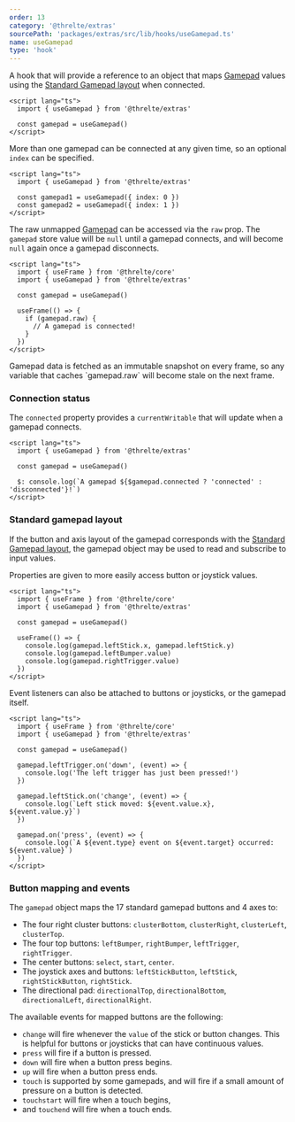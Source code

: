 ```yaml
---
order: 13
category: '@threlte/extras'
sourcePath: 'packages/extras/src/lib/hooks/useGamepad.ts'
name: useGamepad
type: 'hook'
---
```


A hook that will provide a reference to an object that maps [Gamepad](https://developer.mozilla.org/en-US/docs/Web/API/Gamepad) values using the [Standard Gamepad layout](https://w3c.github.io/gamepad/#remapping) when connected.

```svelte
<script lang="ts">
  import { useGamepad } from '@threlte/extras'

  const gamepad = useGamepad()
</script>
```

More than one gamepad can be connected at any given time, so an optional `index` can be specified.

```svelte
<script lang="ts">
  import { useGamepad } from '@threlte/extras'

  const gamepad1 = useGamepad({ index: 0 })
  const gamepad2 = useGamepad({ index: 1 })
</script>
```

The raw unmapped [Gamepad](https://developer.mozilla.org/en-US/docs/Web/API/Gamepad) can be accessed via the `raw` prop.
The `gamepad` store value will be `null` until a gamepad connects, and will become `null` again once a gamepad disconnects.

```svelte
<script lang="ts">
  import { useFrame } from '@threlte/core'
  import { useGamepad } from '@threlte/extras'

  const gamepad = useGamepad()

  useFrame(() => {
    if (gamepad.raw) {
      // A gamepad is connected!
    }
  })
</script>
```

<Tip type="warning">
  Gamepad data is fetched as an immutable snapshot on every frame, so any variable that caches `gamepad.raw` will become stale on the next frame.
</Tip>

### Connection status

The `connected` property provides a `currentWritable` that will update when a gamepad connects.

```svelte
<script lang="ts">
  import { useGamepad } from '@threlte/extras'

  const gamepad = useGamepad()
  
  $: console.log(`A gamepad ${$gamepad.connected ? 'connected' : 'disconnected'}!`)
</script>
```

### Standard gamepad layout

If the button and axis layout of the gamepad corresponds with the [Standard Gamepad layout](https://w3c.github.io/gamepad/#remapping), the gamepad object may be used to read and subscribe to input values.

Properties are given to more easily access button or joystick values.

```svelte
<script lang="ts">
  import { useFrame } from '@threlte/core'
  import { useGamepad } from '@threlte/extras'

  const gamepad = useGamepad()
  
  useFrame(() => {
    console.log(gamepad.leftStick.x, gamepad.leftStick.y)
    console.log(gamepad.leftBumper.value)
    console.log(gamepad.rightTrigger.value)
  })
</script>
```

Event listeners can also be attached to buttons or joysticks, or the gamepad itself.

```svelte
<script lang="ts">
  import { useFrame } from '@threlte/core'
  import { useGamepad } from '@threlte/extras'

  const gamepad = useGamepad()
  
  gamepad.leftTrigger.on('down', (event) => {
    console.log('The left trigger has just been pressed!')
  })

  gamepad.leftStick.on('change', (event) => {
    console.log(`Left stick moved: ${event.value.x}, ${event.value.y}`)
  })
  
  gamepad.on('press', (event) => {
    console.log(`A ${event.type} event on ${event.target} occurred: ${event.value}`)
  })
</script>
```

### Button mapping and events

The `gamepad` object maps the 17 standard gamepad buttons and 4 axes to:

* The four right cluster buttons: `clusterBottom`, `clusterRight`, `clusterLeft`, `clusterTop`.
* The four top buttons: `leftBumper`, `rightBumper`, `leftTrigger`, `rightTrigger`.
* The center buttons: `select`, `start`, `center`.
* The joystick axes and buttons: `leftStickButton`, `leftStick`, `rightStickButton`, `rightStick`.
* The directional pad: `directionalTop`, `directionalBottom`, `directionalLeft`, `directionalRight`.

The available events for mapped buttons are the following:

* `change` will fire whenever the `value` of the stick or button changes. This is helpful for buttons or joysticks that can have continuous values.
* `press` will fire if a button is pressed.
* `down` will fire when a button press begins.
* `up` will fire when a button press ends. 
* `touch` is supported by some gamepads, and will fire if a small amount of pressure on a button is detected.
* `touchstart` will fire when a touch begins,
* and `touchend` will fire when a touch ends.
